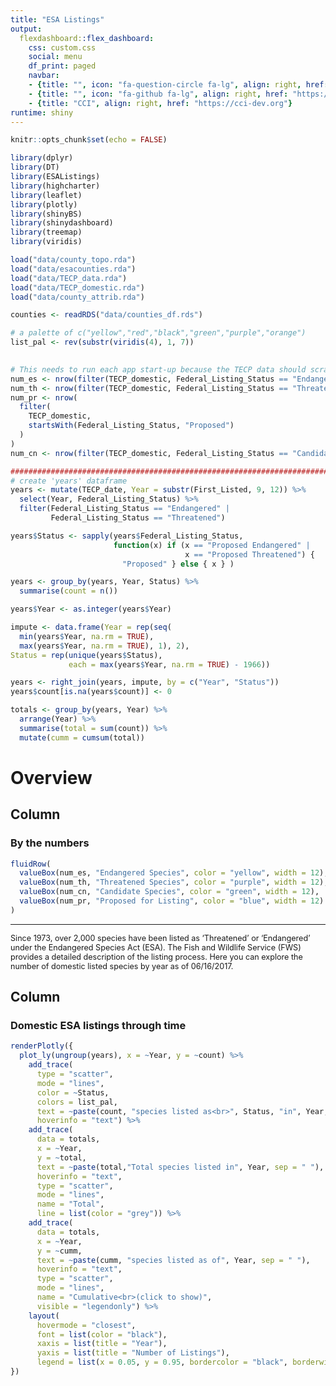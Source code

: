 ```yaml
---
title: "ESA Listings"
output:
  flexdashboard::flex_dashboard:
    css: custom.css
    social: menu
    df_print: paged
    navbar:
    - {title: "", icon: "fa-question-circle fa-lg", align: right, href: "mailto:esa@defenders.org?subject=listings summary"}
    - {title: "", icon: "fa-github fa-lg", align: right, href: "https://github.com/jacob-ogre/listings_summary/"}
    - {title: "CCI", align: right, href: "https://cci-dev.org"}
runtime: shiny
---
```


```r
knitr::opts_chunk$set(echo = FALSE)

library(dplyr)
library(DT)
library(ESAListings)
library(highcharter)
library(leaflet)
library(plotly)
library(shinyBS)
library(shinydashboard)
library(treemap)
library(viridis)

load("data/county_topo.rda")
load("data/esacounties.rda")
load("data/TECP_data.rda")
load("data/TECP_domestic.rda")
load("data/county_attrib.rda")

counties <- readRDS("data/counties_df.rds")

# a palette of c("yellow","red","black","green","purple","orange")
list_pal <- rev(substr(viridis(4), 1, 7)) 
  
```

```r
# This needs to run each app start-up because the TECP data should scrape nightly
num_es <- nrow(filter(TECP_domestic, Federal_Listing_Status == "Endangered"))
num_th <- nrow(filter(TECP_domestic, Federal_Listing_Status == "Threatened"))
num_pr <- nrow(
  filter(
    TECP_domestic,
    startsWith(Federal_Listing_Status, "Proposed")
  )
)
num_cn <- nrow(filter(TECP_domestic, Federal_Listing_Status == "Candidate"))

##############################################################################
# create 'years' dataframe
years <- mutate(TECP_date, Year = substr(First_Listed, 9, 12)) %>%
  select(Year, Federal_Listing_Status) %>%
  filter(Federal_Listing_Status == "Endangered" |
         Federal_Listing_Status == "Threatened")

years$Status <- sapply(years$Federal_Listing_Status,
                       function(x) if (x == "Proposed Endangered" |
                                       x == "Proposed Threatened") {
                         "Proposed" } else { x } )

years <- group_by(years, Year, Status) %>%
  summarise(count = n())

years$Year <- as.integer(years$Year)

impute <- data.frame(Year = rep(seq(
  min(years$Year, na.rm = TRUE),
  max(years$Year, na.rm = TRUE), 1), 2),
Status = rep(unique(years$Status),
             each = max(years$Year, na.rm = TRUE) - 1966))

years <- right_join(years, impute, by = c("Year", "Status"))
years$count[is.na(years$count)] <- 0

totals <- group_by(years, Year) %>%
  arrange(Year) %>%
  summarise(total = sum(count)) %>%
  mutate(cumm = cumsum(total))
```

Overview
=======================================================================

Column {data-width=200}
-----------------------------------------------------------------------

### By the numbers

```r
fluidRow(
  valueBox(num_es, "Endangered Species", color = "yellow", width = 12),
  valueBox(num_th, "Threatened Species", color = "purple", width = 12),
  valueBox(num_cn, "Candidate Species", color = "green", width = 12),
  valueBox(num_pr, "Proposed for Listing", color = "blue", width = 12)
)
```

----

<p style='font-size:0.9em'>Since 1973, over 2,000 species have been listed as 'Threatened' or 'Endangered' under the Endangered Species Act (ESA). The Fish and Wildlife Service (FWS) provides a detailed description of the listing process. Here you can explore the number of domestic listed species by year as of 06/16/2017.</p>

Column {data-width=800}
-----------------------------------------------------------------------

### Domestic ESA listings through time


```r
renderPlotly({
  plot_ly(ungroup(years), x = ~Year, y = ~count) %>%
    add_trace(
      type = "scatter", 
      mode = "lines", 
      color = ~Status, 
      colors = list_pal, 
      text = ~paste(count, "species listed as<br>", Status, "in", Year, sep = " "), 
      hoverinfo = "text") %>%
    add_trace(
      data = totals, 
      x = ~Year, 
      y = ~total, 
      text = ~paste(total,"Total species listed in", Year, sep = " "), 
      hoverinfo = "text",
      type = "scatter", 
      mode = "lines", 
      name = "Total", 
      line = list(color = "grey")) %>%
    add_trace(
      data = totals, 
      x = ~Year, 
      y = ~cumm, 
      text = ~paste(cumm, "species listed as of", Year, sep = " "), 
      hoverinfo = "text",
      type = "scatter", 
      mode = "lines", 
      name = "Cumulative<br>(click to show)", 
      visible = "legendonly") %>%
    layout(
      hovermode = "closest", 
      font = list(color = "black"),
      xaxis = list(title = "Year"),
      yaxis = list(title = "Number of Listings"),
      legend = list(x = 0.05, y = 0.95, bordercolor = "black", borderwidth = 1))
})
```

